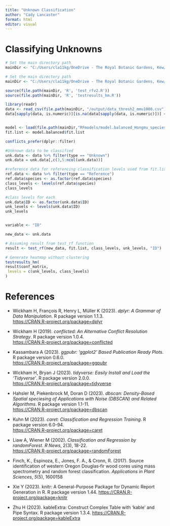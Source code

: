 ---
title: "Unknown Classification"
author: "Cady Lancaster"
format: html
editor: visual
---

# Classifying Unknowns

```{r}
# Set the main directory path
mainDir <- "C:/Users/cla11kg/OneDrive - The Royal Botanic Gardens, Kew/R projects/ForeshawWood/foRshaw/"

# Set the main directory path
mainDir <- "C:/Users/cla11kg/OneDrive - The Royal Botanic Gardens, Kew/R projects/ForeshawWood/foRshaw/"

source(file.path(mainDir, 'R', 'test_rfv2.R')) 
source(file.path(mainDir, 'R', 'testresults_hm.R')) 

library(readr)
data <- read_csv(file.path(mainDir, "/output/data_thresh2_mmu1000.csv"))
data[sapply(data, is.numeric)][is.na(data[sapply(data, is.numeric)])] <- 0


model <- load(file.path(mainDir,"RFmodels/model.balanced_Hongmu_species_2025-02-18.Rdata"))
fit.list <- model.balanced$fit.list

conflicts_prefer(dplyr::filter)

#Unknown data to be classified
unk.data <- data %>% filter(type == "Unknown") 
unk.data = unk.data[,c(3,5:ncol(unk.data))] 

#reference data for referencing classification levels used from fit.list models
ref.data <- data %>% filter(type == "Reference")
ref.data$species <- as.factor(ref.data$species)
class_levels <- levels(ref.data$species)
class_levels 

#class levels for each
unk.data$ID <- as.factor(unk.data$ID)
unk_levels <- levels(unk.data$ID)
unk_levels 


variable <- "ID"

new_data <- unk.data

```

```{r}

# Assuming result from test_rf function
result <- test_rf(new_data, fit.list, class_levels, unk_levels, "ID")

# Generate heatmap without clustering
testresults_hm(
result$conf_matrix,
 levels = c(unk_levels, class_levels)
)

```

# References

-   Wickham H, François R, Henry L, Müller K (2023). *dplyr: A Grammar of Data Manipulation*. R package version 1.1.3.\
    <https://CRAN.R-project.org/package=dplyr>

-   Wickham H (2019). *conflicted: An Alternative Conflict Resolution Strategy*. R package version 1.0.4.\
    <https://CRAN.R-project.org/package=conflicted>

-   Kassambara A (2023). *ggpubr: 'ggplot2' Based Publication Ready Plots*. R package version 0.6.0.\
    <https://CRAN.R-project.org/package=ggpubr>

-   Wickham H, Bryan J (2023). *tidyverse: Easily Install and Load the 'Tidyverse'*. R package version 2.0.0.\
    <https://CRAN.R-project.org/package=tidyverse>

-   Hahsler M, Piekenbrock M, Doran D (2023). *dbscan: Density-Based Spatial speciesing of Applications with Noise (DBSCAN) and Related Algorithms*. R package version 1.1-11.\
    <https://CRAN.R-project.org/package=dbscan>

-   Kuhn M (2023). *caret: Classification and Regression Training*. R package version 6.0-94.\
    <https://CRAN.R-project.org/package=caret>

-   Liaw A, Wiener M (2002). *Classification and Regression by randomForest*. *R News*, 2(3), 18-22.\
    <https://CRAN.R-project.org/package=randomForest>

-   Finch, K., Espinoza, E., Jones, F. A., & Cronn, R. (2017). Source identification of western Oregon Douglas‐fir wood cores using mass spectrometry and random forest classification. *Applications in Plant Sciences*, *5*(5), 1600158

-   Xie Y (2023). knitr: A General-Purpose Package for Dynamic Report Generation in R. R package version 1.44. <https://CRAN.R-project.org/package=knitr>

-   Zhu H (2023). kableExtra: Construct Complex Table with 'kable' and Pipe Syntax. R package version 1.3.4. <https://CRAN.R-project.org/package=kableExtra>
